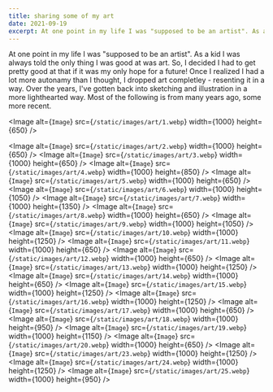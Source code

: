 ```yaml
---
title: sharing some of my art
date: 2021-09-19
excerpt: At one point in my life I was "supposed to be an artist". As a kid I was always told the only thing I was good at was art. So, I decided I had...
---
```


At one point in my life I was "supposed to be an artist". As a kid I was always told the only thing I was good at was art. So, I decided I had to get pretty good at that if it was my only hope for a future! Once I realized I had a lot more autonamy than I thought, I dropped art completley - resenting it in a way. Over the years, I've gotten back into sketching and illustration in a more lighthearted way. Most of the following is from many years ago, some more recent.

<Image
  alt={`Image`}
  src={`/static/images/art/1.webp`}
  width={1000}
  height={650}
/>


<Image
  alt={`Image`}
  src={`/static/images/art/2.webp`}
  width={1000}
  height={650}
/>
<Image
  alt={`Image`}
  src={`/static/images/art/3.webp`}
  width={1000}
  height={650}
/>
<Image
  alt={`Image`}
  src={`/static/images/art/4.webp`}
  width={1000}
  height={850}
/>
<Image
  alt={`Image`}
  src={`/static/images/art/5.webp`}
  width={1000}
  height={650}
/>
<Image
  alt={`Image`}
  src={`/static/images/art/6.webp`}
  width={1000}
  height={1050}
/>
<Image
  alt={`Image`}
  src={`/static/images/art/7.webp`}
  width={1000}
  height={1350}
/>
<Image
  alt={`Image`}
  src={`/static/images/art/8.webp`}
  width={1000}
  height={650}
/>
<Image
  alt={`Image`}
  src={`/static/images/art/9.webp`}
  width={1000}
  height={1050}
/>
<Image
  alt={`Image`}
  src={`/static/images/art/10.webp`}
  width={1000}
  height={1250}
/>
<Image
  alt={`Image`}
  src={`/static/images/art/11.webp`}
  width={1000}
  height={650}
/>
<Image
  alt={`Image`}
  src={`/static/images/art/12.webp`}
  width={1000}
  height={650}
/>
<Image
  alt={`Image`}
  src={`/static/images/art/13.webp`}
  width={1000}
  height={1250}
/>
<Image
  alt={`Image`}
  src={`/static/images/art/14.webp`}
  width={1000}
  height={650}
/>
<Image
  alt={`Image`}
  src={`/static/images/art/15.webp`}
  width={1000}
  height={1250}
/>
<Image
  alt={`Image`}
  src={`/static/images/art/16.webp`}
  width={1000}
  height={1250}
/>
<Image
  alt={`Image`}
  src={`/static/images/art/17.webp`}
  width={1000}
  height={650}
/>
<Image
  alt={`Image`}
  src={`/static/images/art/18.webp`}
  width={1000}
  height={950}
/>
<Image
  alt={`Image`}
  src={`/static/images/art/19.webp`}
  width={1000}
  height={1150}
/>
<Image
  alt={`Image`}
  src={`/static/images/art/20.webp`}
  width={1000}
  height={650}
/>
<Image
  alt={`Image`}
  src={`/static/images/art/23.webp`}
  width={1000}
  height={1250}
/>
<Image
  alt={`Image`}
  src={`/static/images/art/24.webp`}
  width={1000}
  height={1250}
/>
<Image
  alt={`Image`}
  src={`/static/images/art/25.webp`}
  width={1000}
  height={950}
/>